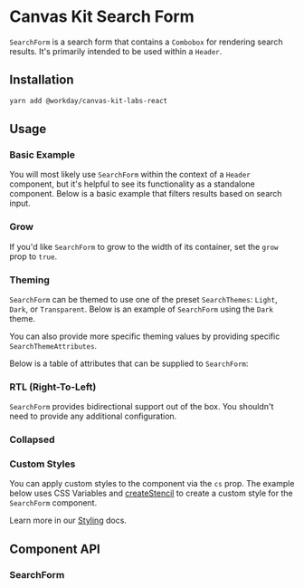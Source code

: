 

# Canvas Kit Search Form

`SearchForm` is a search form that contains a `Combobox` for rendering search results. It's
primarily intended to be used within a `Header`.

## Installation

```sh
yarn add @workday/canvas-kit-labs-react
```

## Usage

### Basic Example

You will most likely use `SearchForm` within the context of a `Header` component, but it's helpful
to see its functionality as a standalone component. Below is a basic example that filters results
based on search input.

<ExampleCodeBlock code={Basic} />

### Grow

If you'd like `SearchForm` to grow to the width of its container, set the `grow` prop to `true`.

<ExampleCodeBlock code={Grow} />

### Theming

`SearchForm` can be themed to use one of the preset `SearchThemes`: `Light`, `Dark`, or
`Transparent`. Below is an example of `SearchForm` using the `Dark` theme.

<ExampleCodeBlock code={Theming} />

You can also provide more specific theming values by providing specific `SearchThemeAttributes`.

<ExampleCodeBlock code={CustomTheme} />

Below is a table of attributes that can be supplied to `SearchForm`:

<SymbolDoc name="SearchThemeAttributes" fileName="/labs-react/" />

### RTL (Right-To-Left)

`SearchForm` provides bidirectional support out of the box. You shouldn't need to provide any
additional configuration.

<ExampleCodeBlock code={RTL} />

### Collapsed

<ExampleCodeBlock code={Collapsed} />

### Custom Styles

You can apply custom styles to the component via the `cs` prop. The example below uses CSS Variables and [createStencil](https://workday.github.io/canvas-kit/?path=/docs/styling-how-to-customize-styles--docs#stencils) to create a custom style for the `SearchForm` component.

<ExampleCodeBlock code={CustomStyles} />

Learn more in our [Styling](https://workday.github.io/canvas-kit/?path=/docs/styling-how-to-customize-styles--docs) docs.

## Component API

### SearchForm

<SymbolDoc name="SearchForm" fileName="/labs-react/" />
